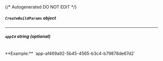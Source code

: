 {/* Autogenerated DO NOT EDIT  */}

##### `CreateBuildParams` _object_
<Collapsible openLabel={Labels.showProperties} closeLabel={Labels.hideProperties}>
    <CreateBuildParams/>
</Collapsible>

---
##### `appId` _string (optional)_
<br/>
**Example:** `app-af469a92-5b45-4565-b3c4-b79878de67d2`


